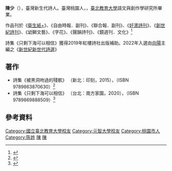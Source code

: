 {{autobiography|time=2021-10-25}}

{{Infobox writer
| name        = 陳少
| birth_date  = {{birth year and age|1987}}
| birth_place = {{TWN}}[[桃園市|桃園縣]]（今桃園市）
| nationality = {{ROC}}（臺灣）
| genre       = 現代詩
| website     =[http://chenshao.pixnet.net/blog 喜歡這樣子靠近宇宙]
|notable_works=《只剩下海可以相信》}}
'''陳少'''（{{bd|1986年|||}}），臺灣新生代詩人。臺灣桃園人，{{Citation needed|主修[[元智大學|元智大學]]財金系、輔修中文系|time=2021-12-04T02:36:51+00:00}}，[[臺北教育大學|臺北教育大學]]語文與創作學研究所畢業。

作品刊於《[[衛生紙詩刊|衛生紙+]]》、《自由時報．副刊》、《聯合報．副刊》、《[[好燙詩社|好燙詩刊]]》、《[[創世紀詩刊|創世紀詩刊]]》、《幼獅文藝》、《字花》、《聲韻詩刊》、《鏡週刊．文化》<ref>{{Cite web |url= https://www.mirrormedia.mg/tag/58f03ec47bce2b0e00482949/ |title=《鏡週刊．文化》 |author=陳少 |publisher=鏡週刊．文化 |language= |accessdate=  |quote=  }}</ref>

詩集《只剩下海可以相信》獲得2019年紅樓詩社出版補助。2022年入選由[[向陽_(詩人)|向陽]]主編之《[[新世紀新世代詩選|新世紀新世代詩選]]》

== 著作 ==
* 詩集《被黑洞吻過的殘骸》 （新北：印刻，2015），（ISBN 9789863870630）<ref>{{Cite web |url=https://mag.ncafroc.org.tw/article_detail.html?id=297ef7226f893862016f9dd52a6d000b |title=《被黑洞吻過的殘骸》 |author=陳少 |publisher=印刻 |date=2015年10月 |page= |language= |quote= |accessdate= |archive-date= |archive-url= |dead-url=no }}</ref>
* 詩集《只剩下海可以相信》 （台北：南方家園，2020），（ISBN 9789869888509）<ref>{{Cite web |url=https://www.openbook.org.tw/article/p-64327 |title=《只剩下海可以相信》 |author=陳少 |publisher=南方家園 |date=2020年10月 |page= |language= |quote= |accessdate= |archive-date= |archive-url= |dead-url=no }}</ref>

== 參考資料 ==
{{reflist|2}}

[[Category:國立臺北教育大學校友|Category:國立臺北教育大學校友]]
[[Category:元智大學校友|Category:元智大學校友]]
[[Category:桃園市人|Category:桃園市人]]
[[Category:陈姓|Category:陈姓]]
[[Category:臺灣男性詩人|陳]]
[[Category:21世紀臺灣詩人|陳]]